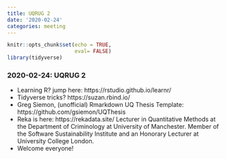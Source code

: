 ```yaml
---
title: UQRUG 2
date: '2020-02-24'
categories: meeting
---
```


```r
knitr::opts_chunk$set(echo = TRUE,
                      eval= FALSE)
library(tidyverse)

```

### 2020-02-24: UQRUG 2

- Learning R? jump here: https://rstudio.github.io/learnr/
- Tidyverse tricks? https://suzan.rbind.io/
- Greg Siemon, (unofficial) Rmarkdown UQ Thesis Template: https://github.com/gsiemon/UQThesis
- Reka is here: https://rekadata.site/ Lecturer in Quantitative Methods at the Department of Criminology at University of Manchester. Member of the Software Sustainability Institute and an Honorary Lecturer at University College London.
- Welcome everyone!


